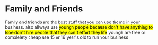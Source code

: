 # Family and Friends

Family and friends are the best stuff that you can use theme in your business. also allways use <mark>youngh
people because don't have anything to lsoe don't hire people that they can't effort they life</mark> youngh are free or complelety cheap
use 15 or 16 year's old to run your business